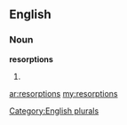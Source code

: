 ==English==

===Noun===
'''resorptions'''

# {{plural of|[[resorption]]}}

[[Category:English plurals]]

[[ar:resorptions]]
[[my:resorptions]]
